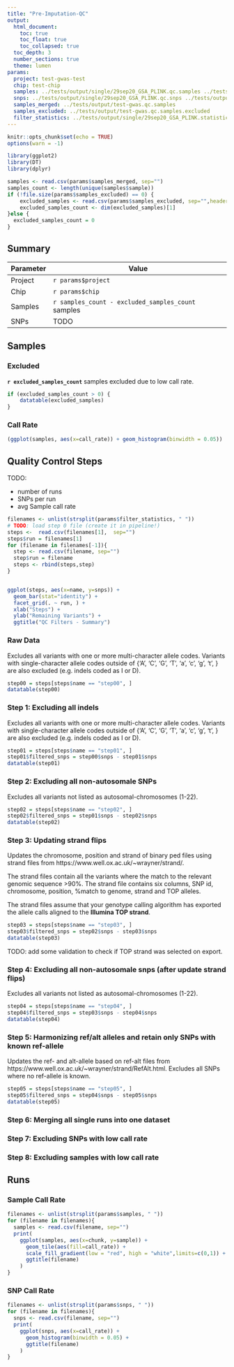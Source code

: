 ```yaml
---
title: "Pre-Imputation-QC"
output: 
  html_document:
    toc: true
    toc_float: true
    toc_collapsed: true
  toc_depth: 3
  number_sections: true
  theme: lumen
params:
  project: test-gwas-test
  chip: test-chip
  samples: ../tests/output/single/29sep20_GSA_PLINK.qc.samples ../tests/output/single/31aug20_GSA_PLINK.qc.samples
  snps: ../tests/output/single/29sep20_GSA_PLINK.qc.snps ../tests/output/single/31aug20_GSA_PLINK.qc.snps
  samples_merged: ../tests/output/test-gwas.qc.samples
  samples_excluded: ../tests/output/test-gwas.qc.samples.excluded
  filter_statistics: ../tests/output/single/29sep20_GSA_PLINK.statistics ../tests/output/single/31aug20_GSA_PLINK.statistics
---
```


```r
knitr::opts_chunk$set(echo = TRUE)
options(warn = -1)

library(ggplot2)
library(DT)
library(dplyr)
```


```r
samples <- read.csv(params$samples_merged, sep="")
samples_count <- length(unique(samples$sample))
if (!file.size(params$samples_excluded) == 0) {
    excluded_samples <- read.csv(params$samples_excluded, sep="",header = FALSE)
    excluded_samples_count <- dim(excluded_samples)[1]
}else {
  excluded_samples_count = 0
}
```

## Summary

| Parameter     | Value                                              |
| ------------- |----------------------------------------------------|
| Project       | `r params$project`                                 |
| Chip          | `r params$chip`                                    |
| Samples       | `r samples_count - excluded_samples_count` samples |
| SNPs          | TODO                                               |

## Samples

### Excluded

<div class="alert alert-info">
**`r excluded_samples_count`** samples excluded due to low call rate.
</div>

```r
if (excluded_samples_count > 0) {
    datatable(excluded_samples)
}
```

### Call Rate

```r
(ggplot(samples, aes(x=call_rate)) + geom_histogram(binwidth = 0.05))
```

## Quality Control Steps

TODO:

- number of runs
- SNPs per run
- avg Sample call rate

```r
filenames <- unlist(strsplit(params$filter_statistics, " "))
# TODO: load step 0 file (create it in pipeline!)
steps <-  read.csv(filenames[1],  sep="")
steps$run = filenames[1]
for (filename in filenames[-1]){
  step <- read.csv(filename, sep="")
  step$run = filename
  steps <- rbind(steps,step)
}


ggplot(steps, aes(x=name, y=snps)) +
  geom_bar(stat="identity") +
  facet_grid(. ~ run, ) +
  xlab("Steps") +
  ylab("Remaining Variants") +
  ggtitle("QC Filters - Summary")

```

### Raw Data

Excludes all variants with one or more multi-character allele codes. Variants with single-character allele codes outside of {'A', 'C', 'G', 'T', 'a', 'c', 'g', 't', <missing code>} are also excluded (e.g. indels coded as I or D).

```r
step00 = steps[steps$name == "step00", ]
datatable(step00)
```

### Step 1: Excluding all indels

Excludes all variants with one or more multi-character allele codes. Variants with single-character allele codes outside of {'A', 'C', 'G', 'T', 'a', 'c', 'g', 't', <missing code>} are also excluded (e.g. indels coded as I or D).

```r
step01 = steps[steps$name == "step01", ]
step01$filtered_snps = step00$snps - step01$snps
datatable(step01)
```



### Step 2: Excluding all non-autosomale SNPs

Excludes all variants not listed as autosomal-chromosomes (1-22).

```r
step02 = steps[steps$name == "step02", ]
step02$filtered_snps = step01$snps - step02$snps
datatable(step02)
```

### Step 3: Updating strand flips

Updates the chromosome, position and strand of binary ped files using strand files from https://www.well.ox.ac.uk/~wrayner/strand/.

The strand files contain all the variants where the match to the relevant genomic sequence >90%. The strand file contains six columns, SNP id, chromosome, position, %match to genome, strand and TOP alleles. 

The strand files assume that your genotype calling algorithm has exported the allele calls aligned to the **Illumina TOP strand**.

```r
step03 = steps[steps$name == "step03", ]
step03$filtered_snps = step02$snps - step03$snps
datatable(step03)
```

TODO: add some validation to check if TOP strand was selected on export.

### Step 4: Excluding all non-autosomale snps (after update strand flips)

Excludes all variants not listed as autosomal-chromosomes (1-22). 

```r
step04 = steps[steps$name == "step04", ]
step04$filtered_snps = step03$snps - step04$snps
datatable(step04)
```

### Step 5: Harmonizing ref/alt alleles and retain only SNPs with known ref-allele

Updates the ref- and alt-allele based on ref-alt files from https://www.well.ox.ac.uk/~wrayner/strand/RefAlt.html. Excludes all SNPs where no ref-allele is known.

```r
step05 = steps[steps$name == "step05", ]
step05$filtered_snps = step04$snps - step05$snps
datatable(step05)
```

### Step 6: Merging all single runs into one dataset

### Step 7: Excluding SNPs with low call rate

### Step 8: Excluding samples with low call rate

## Runs

### Sample Call Rate

```r
filenames <- unlist(strsplit(params$samples, " "))
for (filename in filenames){
  samples <- read.csv(filename, sep="")
  print(
    ggplot(samples, aes(x=chunk, y=sample)) +
      geom_tile(aes(fill=call_rate)) +
      scale_fill_gradient(low = "red", high = "white",limits=c(0,1)) +
      ggtitle(filename)
    )
}
```

### SNP Call Rate

```r
filenames <- unlist(strsplit(params$snps, " "))
for (filename in filenames){
  snps <- read.csv(filename, sep="")
  print(
    ggplot(snps, aes(x=call_rate)) +
      geom_histogram(binwidth = 0.05) +
      ggtitle(filename)
    )
}
```
